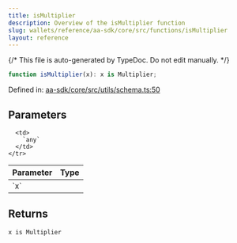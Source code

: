 ```yaml
---
title: isMultiplier
description: Overview of the isMultiplier function
slug: wallets/reference/aa-sdk/core/src/functions/isMultiplier
layout: reference
---
```


{/* This file is auto-generated by TypeDoc. Do not edit manually. */}

```ts
function isMultiplier(x): x is Multiplier;
```

Defined in: [aa-sdk/core/src/utils/schema.ts:50](https://github.com/alchemyplatform/aa-sdk/blob/08ef11b1fc98663df6a97fa93722c7f14b33f1cc/aa-sdk/core/src/utils/schema.ts#L50)

## Parameters

<table>
  <thead>
    <tr>
      <th align="left">Parameter</th>
      <th align="left">Type</th>
    </tr>
  </thead>

  <tbody>
    <tr>
      <td>
        `x`
      </td>

      <td>
        `any`
      </td>
    </tr>

  </tbody>
</table>

## Returns

`x is Multiplier`
